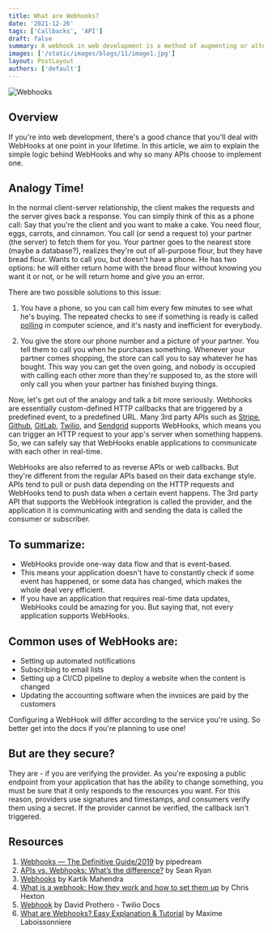 ```yaml
---
title: What are Webhooks?
date: '2021-12-26'
tags: ['Callbacks', 'API']
draft: false
summary: A webhook in web development is a method of augmenting or altering the behavior of a web page or web application with custom callbacks. Dive in to learn more!
images: ['/static/images/blogs/11/image1.jpg']
layout: PostLayout
authors: ['default']
---
```


![Webhooks](/static/images/blogs/11/image1.png)

## Overview

If you're into web development, there's a good chance that you'll deal with WebHooks at one point in your lifetime.
In this article, we aim to explain the simple logic behind WebHooks and why so many APIs choose to implement one.

## Analogy Time!

In the normal client-server relationship, the client makes the requests and the server gives back a response. You can simply think of this as a phone call:
Say that you're the client and you want to make a cake. You need flour, eggs, carrots, and cinnamon.
You call (or send a request to) your partner (the server) to fetch them for you. Your partner goes to the nearest store (maybe a database?),
realizes they're out of all-purpose flour, but they have bread flour. Wants to call you, but doesn't have a phone.
He has two options: he will either return home with the bread flour without knowing you want it or not, or he will return home and give you an error.

There are two possible solutions to this issue:

1. You have a phone, so you can call him every few minutes to see what he's buying.
   The repeated checks to see if something is ready is called [polling](<https://en.wikipedia.org/wiki/Polling_(computer_science)>) in computer science,
   and it's nasty and inefficient for everybody.

2. You give the store our phone number and a picture of your partner. You tell them to call you when he purchases something.
   Whenever your partner comes shopping, the store can call you to say whatever he has bought.
   This way you can get the oven going, and nobody is occupied with calling each other more than they're supposed to,
   as the store will only call you when your partner has finished buying things.

Now, let's get out of the analogy and talk a bit more seriously.
Webhooks are essentially custom-defined HTTP callbacks that are triggered by a predefined event, to a predefined URL.
Many 3rd party APIs such as [Stripe](https://stripe.com/docs/webhooks), [Github](https://docs.github.com/en/developers/webhooks-and-events/webhooks/about-webhooks),
[GitLab](https://docs.gitlab.com/ee/user/project/integrations/webhooks.html), [Twilio](https://www.twilio.com/docs/glossary/what-is-a-webhook),
and [Sendgrid](https://sendgrid.com/blog/whats-webhook/) supports WebHooks,
which means you can trigger an HTTP request to your app's server when something happens.
So, we can safely say that WebHooks enable applications to communicate with each other in real-time.

WebHooks are also referred to as reverse APIs or web callbacks. But they're different from the regular APIs based on their data exchange style.
APIs tend to pull or push data depending on the HTTP requests and WebHooks tend to push data when a certain event happens.
The 3rd party API that supports the WebHook integration is called the provider,
and the application it is communicating with and sending the data is called the consumer or subscriber.

## To summarize:

- WebHooks provide one-way data flow and that is event-based.
- This means your application doesn't have to constantly check if some event has happened, or some data has changed, which makes the whole deal very efficient.
- If you have an application that requires real-time data updates, WebHooks could be amazing for you. But saying that, not every application supports WebHooks.

## Common uses of WebHooks are:

- Setting up automated notifications
- Subscribing to email lists
- Setting up a CI/CD pipeline to deploy a website when the content is changed
- Updating the accounting software when the invoices are paid by the customers

Configuring a WebHook will differ according to the service you're using. So better get into the docs if you're planning to use one!

## But are they secure?

They are - if you are verifying the provider. As you're exposing a public endpoint from your application that has the ability to change something,
you must be sure that it only responds to the resources you want.
For this reason, providers use signatures and timestamps, and consumers verify them using a secret.
If the provider cannot be verified, the callback isn't triggered.

## Resources

1. [Webhooks — The Definitive Guide/2019](https://requestbin.com/blog/working-with-webhooks/#webhooks-%E2%80%94-the-definitive-guide-2019) by pipedream
2. [APIs vs. Webhooks: What’s the difference?](https://www.mparticle.com/blog/apis-vs-webhooks) by Sean Ryan
3. [Webhooks](https://levelup.gitconnected.com/webhooks-82e50720abd2) by Kartik Mahendra
4. [What is a webhook: How they work and how to set them up](https://www.getvero.com/resources/webhooks/) by Chris Hexton
5. [Webhook](https://www.twilio.com/docs/glossary/what-is-a-webhook) by David Prothero - Twilio Docs
6. [What are Webhooks? Easy Explanation & Tutorial](https://snipcart.com/blog/what-are-webhooks-explained-example) by Maxime Laboissonniere
